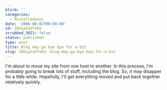```yaml
---
blurb: ''
categories:
  - Miscellaneous
date: '2006-08-02T00:00:00'
id: 20eLptaSYsRa
scrubbed_2021: false
status: published
type: post
title: Blog may go bye bye for a bit
slug: 20eLptaSYsRa--blog-may-go-bye-bye-for-a-bit
---
```


I'm about to move my site from one host to another. In this
process, I'm probably going to break lots of stuff, including the
blog. So, it may disapper for a little while. Hopefully, I'll get
everything moved and put back together relatively quickly.
